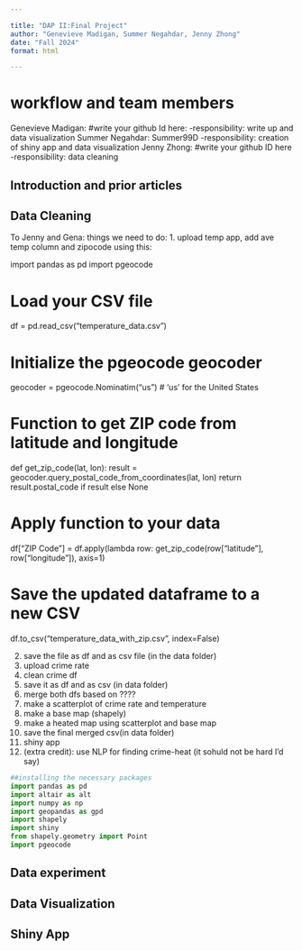 ```yaml
---

title: "DAP II:Final Project"
author: "Genevieve Madigan, Summer Negahdar, Jenny Zhong"
date: "Fall 2024"
format: html

---
```

# workflow and team members
Genevieve Madigan: #write your github Id here: 
-responsibility: write up and data visualization
Summer Negahdar: Summer99D
-responsibility: creation of shiny app and data visualization
Jenny Zhong: #write your github ID here
-responsibility: data cleaning 



## Introduction and prior articles




## Data Cleaning

To Jenny and Gena: 
things we need to do:
1. upload temp app,
add ave temp column and zipocode using this: 

import pandas as pd
import pgeocode

# Load your CSV file
df = pd.read_csv("temperature_data.csv")

# Initialize the pgeocode geocoder
geocoder = pgeocode.Nominatim("us")  # 'us' for the United States

# Function to get ZIP code from latitude and longitude
def get_zip_code(lat, lon):
    result = geocoder.query_postal_code_from_coordinates(lat, lon)
    return result.postal_code if result else None

# Apply function to your data
df["ZIP Code"] = df.apply(lambda row: get_zip_code(row["latitude"], row["longitude"]), axis=1)

# Save the updated dataframe to a new CSV
df.to_csv("temperature_data_with_zip.csv", index=False)

2. save the file as df and as csv file (in the data folder)
3. upload crime rate
4. clean crime df
5. save it as df and as csv (in data folder)
6. merge both dfs based on ????
7. make a scatterplot of crime rate and temperature
8. make a base map (shapely)
9. make a heated map using scatterplot and base map
10. save the final merged csv(in data folder)
11. shiny app
12. (extra credit): use NLP for finding crime-heat (it sohuld not be hard I'd say)



```python
##installing the necessary packages
import pandas as pd
import altair as alt
import numpy as np
import geopandas as gpd
import shapely
import shiny
from shapely.geometry import Point
import pgeocode
```



## Data experiment


## Data Visualization


## Shiny App
